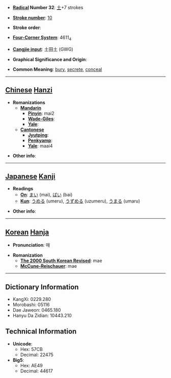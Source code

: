 * '''[[Wiktionary:Chinese radical index| Radical]] Number 32''': [[Wiktionary:Chinese radical index 土|土]]+7 strokes

* '''[[Wiktionary:Chinese total strokes index|Stroke number]]''': [[Wiktionary:Chinese total strokes index 10|10]]

* '''Stroke order''': 

* '''[[Wiktionary:Chinese four corner index|Four-Corner System]]''': 4611<sub>4</sub>

* '''[[Wiktionary:Chinese Cangjie index|Cangjie input]]''': 土田土 (GWG)

* '''Graphical Significance and Origin''': 

* '''Common Meaning''': [[bury]], [[secrete]], [[conceal]]

----

== [[Chinese]] [[Hanzi]] ==

* '''Romanizations'''
** '''[[Mandarin]]'''
*** '''[[Pinyin]]''': mai2
*** '''[[Wade-Giles]]''': 
*** '''[[Yale]]''': 
** '''[[Cantonese]]'''
*** '''[[Jyutping]]''':
*** '''[[Penkyamp]]''': 
*** '''[[Yale]]''': maai4

* '''Other info''': 

----

== [[Japanese]] [[Kanji]] ==

* '''Readings'''
** '''[[On]]''': [[まい]] (mai), [[ばい]] (bai)
** '''[[Kun]]''': [[うめる]] (umeru), [[うずめる]] (uzumeru), [[うまる]] (umaru)

* '''Other info''':  

----

== [[Korean]] [[Hanja]] ==

* '''Pronunciation''': 매

* '''Romanization'''
** '''[[The 2000 South Korean Revised Romanization|The 2000 South Korean Revised]]''': mae
** '''[[McCune-Reischauer]]''': mae

----

== Dictionary Information ==

* KangXi: 0229.280
* Morobashi: 05116
* Dae Jaweon: 0465.180
* Hanyu Da Zidian: 10443.210

== Technical Information ==

* '''Unicode''':
** Hex: 57CB
** Decimal: 22475
* '''Big5''':
** Hex: AE49
** Decimal: 44617